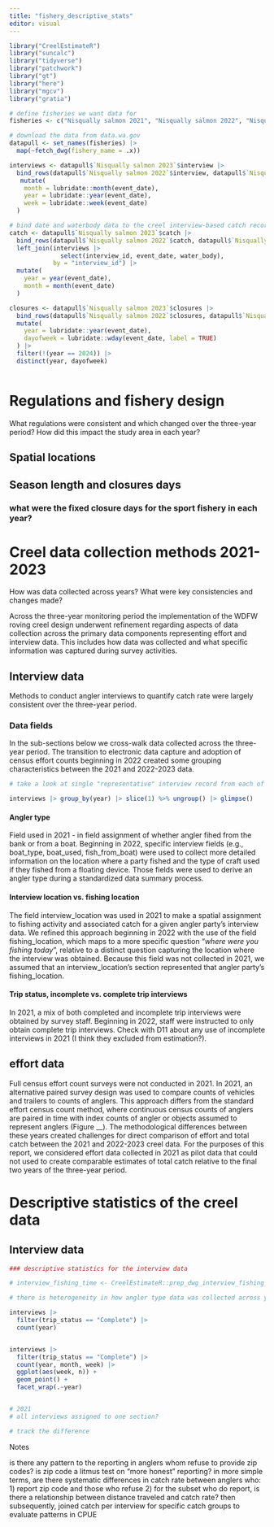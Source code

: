 ```yaml
---
title: "fishery_descriptive_stats"
editor: visual
---
```


```r
library("CreelEstimateR")
library("suncalc")
library("tidyverse")
library("patchwork")
library("gt")
library("here")
library("mgcv")
library("gratia")
```

```r
# define fisheries we want data for
fisheries <- c("Nisqually salmon 2021", "Nisqually salmon 2022", "Nisqually salmon 2023")

# download the data from data.wa.gov
datapull <- set_names(fisheries) |> 
  map(~fetch_dwg(fishery_name = .x))

interviews <- datapull$`Nisqually salmon 2023`$interview |> 
  bind_rows(datapull$`Nisqually salmon 2022`$interview, datapull$`Nisqually salmon 2021`$interview) |> 
   mutate(
    month = lubridate::month(event_date),
    year = lubridate::year(event_date),
    week = lubridate::week(event_date)
  )

# bind date and waterbody data to the creel interview-based catch records
catch <- datapull$`Nisqually salmon 2023`$catch |> 
  bind_rows(datapull$`Nisqually salmon 2022`$catch, datapull$`Nisqually salmon 2021`$catch) |>
  left_join(interviews |> 
              select(interview_id, event_date, water_body),
            by = "interview_id") |> 
  mutate(
    year = year(event_date),
    month = month(event_date)
  )

closures <- datapull$`Nisqually salmon 2023`$closures |> 
  bind_rows(datapull$`Nisqually salmon 2022`$closures, datapull$`Nisqually salmon 2021`$closures) |> 
  mutate(
    year = lubridate::year(event_date),
    dayofweek = lubridate::wday(event_date, label = TRUE)
  ) |> 
  filter(!(year == 2024)) |> 
  distinct(year, dayofweek)



```

# Regulations and fishery design

What regulations were consistent and which changed over the three-year period? How did this impact the study area in each year?

## Spatial locations

## Season length and closures days

### what were the fixed closure days for the sport fishery in each year?

# Creel data collection methods 2021-2023

How was data collected across years? What were key consistencies and changes made?

Across the three-year monitoring period the implementation of the WDFW roving creel design underwent refinement regarding aspects of data collection across the primary data components representing effort and interview data. This includes how data was collected and what specific information was captured during survey activities.

## Interview data

Methods to conduct angler interviews to quantify catch rate were largely consistent over the three-year period.

### Data fields

In the sub-sections below we cross-walk data collected across the three-year period. The transition to electronic data capture and adoption of census effort counts beginning in 2022 created some grouping characteristics between the 2021 and 2022-2023 data.

```r
# take a look at single "representative" interview record from each of the three years

interviews |> group_by(year) |> slice(1) %>% ungroup() |> glimpse()


```

#### Angler type

Field used in 2021 - in field assignment of whether angler fihed from the bank or from a boat. Beginning in 2022, specific interview fields (e.g., boat_type, boat_used, fish_from_boat) were used to collect more detailed information on the location where a party fished and the type of craft used if they fished from a floating device. Those fields were used to derive an angler type during a standardized data summary process.

#### Interview location vs. fishing location

The field interview_location was used in 2021 to make a spatial assignment to fishing activity and associated catch for a given angler party's interview data. We refined this approach beginning in 2022 with the use of the field fishing_location, which maps to a more specific question "*where were you fishing today*", relative to a distinct question capturing the location where the interview was obtained. Because this field was not collected in 2021, we assumed that an interview_location's section represented that angler party's fishing_location.

#### Trip status, incomplete vs. complete trip interviews

In 2021, a mix of both completed and incomplete trip interviews were obtained by survey staff. Beginning in 2022, staff were instructed to only obtain complete trip interviews. Check with D11 about any use of incomplete interviews in 2021 (I think they excluded from estimation?).

## effort data

Full census effort count surveys were not conducted in 2021. In 2021, an alternative paired survey design was used to compare counts of vehicles and trailers to counts of anglers. This approach differs from the standard effort census count method, where continuous census counts of anglers are paired in time with index counts of angler or objects assumed to represent anglers (Figure \_\_). The methodological differences between these years created challenges for direct comparison of effort and total catch between the 2021 and 2022-2023 creel data. For the purposes of this report, we considered effort data collected in 2021 as pilot data that could not used to create comparable estimates of total catch relative to the final two years of the three-year period.

# Descriptive statistics of the creel data

## Interview data

```r
### descriptive statistics for the interview data

# interview_fishing_time <- CreelEstimateR::prep_dwg_interview_fishing_time(dwg_interview = interviews, min_fishing_time = 0.5, study_design = "Standard", person_count_type = "angler") 

# there is heterogeneity in how angler type data was collected across years, this may be leading to the observed "loss" of records  using the above function 

interviews |>
  filter(trip_status == "Complete") |> 
  count(year)


interviews |>
  filter(trip_status == "Complete") |> 
  count(year, month, week) |> 
  ggplot(aes(week, n)) +
  geom_point() +
  facet_wrap(.~year)


# 2021
# all interviews assigned to one section?

# track the difference 


```

Notes

is there any pattern to the reporting in anglers whom refuse to provide zip codes? is zip code a litmus test on "more honest" reporting? in more simple terms, are there systematic differences in catch rate between anglers who: 1) report zip code and those who refuse 2) for the subset who do report, is there a relationship between distance traveled and catch rate? then subsequently, joined catch per interview for specific catch groups to evaluate patterns in CPUE

